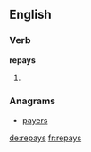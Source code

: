 ==English==

===Verb===
'''repays'''

# {{third-person singular of|repay}}

===Anagrams===
* [[payers#English|payers]]

[[de:repays]]
[[fr:repays]]
